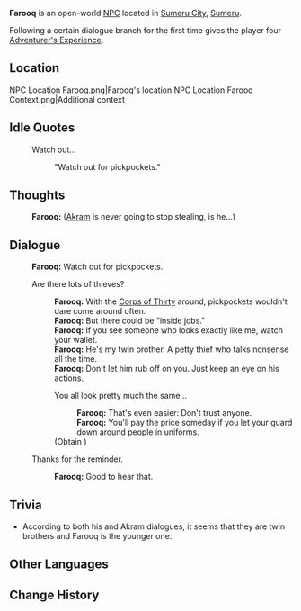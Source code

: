 {{Meta
|missing_NPC_profile  = yes
}}
{{Character Infobox
|type             = Open-World NPC
|image            = NPC Farooq.png
|region           = Sumeru
|location         = Sumeru
|affiliation      = Corps of Thirty
|title            = Mercenary, Corps of Thirty
|ancestry         = <!-- Clan/family -->
|father           = 
|mother           = 
|spouse           = 
|sibling          = Akram
|siblingNote      = older twin brother
|child            = 
|relative         = 
|voiceEN          = 
|voiceCN          = 
|voiceJP          = 
|dialoguereward   = {{Card|Adventurer's Experience|4}}
}}
'''Farooq''' is an open-world [[NPC]] located in [[Sumeru City]], [[Sumeru]].

Following a certain dialogue branch for the first time gives the player four [[Adventurer's Experience]].

==Location==
<gallery>
NPC Location Farooq.png|Farooq's location
NPC Location Farooq Context.png|Additional context
</gallery>
<!--
==Profile==
''(To be added.)''

===Appearance===
''(To be added.)''
<!--
==Quests and Events==
{{Quests and Events}}
-->
==Idle Quotes==
{{Dialogue Start}}
: {{DIcon|Idle}} Watch out...
:: {{A|VO Farooq 01.ogg}} "Watch out for pickpockets."
{{Dialogue End}}

==Thoughts==
{{All Schemes to Know Explanation|name=Farooq}}
{{Dialogue Start}}
:{{A|VO Farooq All Schemes to Know 01.ogg}} '''Farooq:''' ([[Akram]] is never going to stop stealing, is he...)
{{Dialogue End}}

==Dialogue==
{{Dialogue Start}}
:'''Farooq:''' Watch out for pickpockets.
:{{DIcon}} Are there lots of thieves?
::'''Farooq:''' With the [[Corps of Thirty]] around, pickpockets wouldn't dare come around often.
::'''Farooq:''' But there could be "inside jobs."
::'''Farooq:''' If you see someone who looks exactly like me, watch your wallet.
::'''Farooq:''' He's my twin brother. A petty thief who talks nonsense all the time.
::'''Farooq:''' Don't let him rub off on you. Just keep an eye on his actions.
::{{DIcon|Reward}} You all look pretty much the same...
:::'''Farooq:''' That's even easier: Don't trust anyone.
:::'''Farooq:''' You'll pay the price someday if you let your guard down around people in uniforms.
::;(Obtain {{Item|Adventurer's Experience|x=4}})
:{{DIcon}} Thanks for the reminder.
::'''Farooq:''' Good to hear that.
{{Dialogue End}}

==Trivia==
* According to both his and Akram dialogues, it seems that they are twin brothers and Farooq is the younger one.

==Other Languages==
{{Other Languages
|default_hidden = 1
|en      = Farooq
|zhs     = 法卢克
|zhs_rm  = Fǎlúkè
|zht     = 法盧克
|zht_rm  = Fǎlúkè
|ja      = ファルーク
|ja_rm   = Faruuku
|ko      = 파루크
|es      = Faruq
|fr      = Farooq
|ru      = Фарук
|th      = Farooq
|vi      = Farooq
|de      = Farooq
|id      = Farooq
|pt      = Farooq
|tr      = Farooq
|it      = Farooq
}}

==Change History==
{{Change History|3.0}}
<!--
==References==
{{Reflist}}
-->
